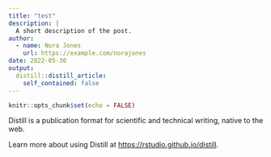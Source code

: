 ```yaml
---
title: "test"
description: |
  A short description of the post.
author:
  - name: Nora Jones
    url: https://example.com/norajones
date: 2022-05-30
output:
  distill::distill_article:
    self_contained: false
---
```



```r
knitr::opts_chunk$set(echo = FALSE)
```

Distill is a publication format for scientific and technical writing, native to the web.

Learn more about using Distill at <https://rstudio.github.io/distill>.


